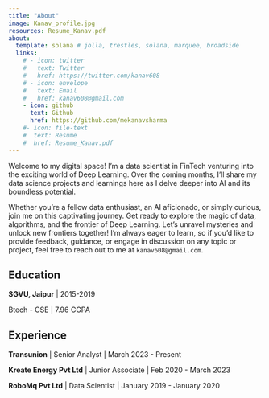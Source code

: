 ```yaml
---
title: "About"
image: Kanav_profile.jpg
resources: Resume_Kanav.pdf
about:
  template: solana # jolla, trestles, solana, marquee, broadside
  links:
    # - icon: twitter
    #   text: Twitter
    #   href: https://twitter.com/kanav608
    # - icon: envelope
    #   text: Email
    #   href: kanav608@gmail.com
    - icon: github
      text: Github
      href: https://github.com/mekanavsharma
    #- icon: file-text
    #  text: Resume
    #  href: Resume_Kanav.pdf
---
```

Welcome to my digital space! I'm a data scientist in FinTech venturing into the exciting world of Deep Learning. Over the coming months, I'll share my data science projects and learnings here as I delve deeper into AI and its boundless potential.

Whether you're a fellow data enthusiast, an AI aficionado, or simply curious, join me on this captivating journey. Get ready to explore the magic of data, algorithms, and the frontier of Deep Learning. Let's unravel mysteries and unlock new frontiers together! I'm always eager to learn, so if you'd like to provide feedback, guidance, or engage in discussion on any topic or project, feel free to reach out to me at `kanav608@gmail.com`.

## Education

**SGVU, Jaipur** \| 2015-2019

Btech - CSE \| 7.96 CGPA

## Experience

**Transunion** \| Senior Analyst \| March 2023 - Present

**Kreate Energy Pvt Ltd** \| Junior Associate \| Feb 2020 - March 2023

**RoboMq Pvt Ltd** \| Data Scientist \| January 2019 - January 2020
